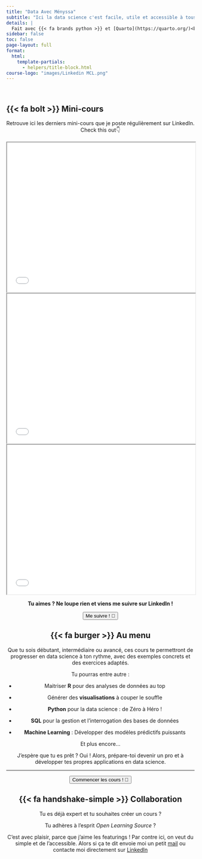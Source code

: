 ```yaml
---
title: "Data Avec Ményssa"
subtitle: "Ici la data science c'est facile, utile et accessible à tous. No Bullshit, juste l'essentiel pour pratiquer et performer !"
details: |
  Fait avec {{< fa brands python >}} et [Quarto](https://quarto.org/)<br> [Voir sur {{< fa brands github >}} GitHub](https://github.com/universdesdonnees/poo_en_python)<br>Par Ményssa Cherifa-Luron, PhD
sidebar: false
toc: false
page-layout: full
format:
  html:
    template-partials:
      - helpers/title-block.html
course-logo: "images/Linkedin MCL.png"
---
```


::: {.home}
:::

<br>

## {{< fa bolt >}} Mini-cours
```{=html}
<div style= "text-align: center">
  Retrouve ici les derniers mini-cours que je poste régulièrement sur LinkedIn. <br> Check this out👇
<div>
<br>
<div class="grid title-block">
  <div class="g-col-12 g-col-sm-4">
    <iframe width="100%" height="400" src="pdf/Carroussel_poo1.pdf"></iframe>
  </div>
  <div class="g-col-12 g-col-sm-4">
    <iframe width="100%" height="400" src="pdf/python_style.pdf"></iframe>
  </div>   
  <div class="g-col-12 g-col-sm-4">
    <iframe width="100%" height="400" src="pdf/storytelling_scr.pdf"></iframe>
  </div>
</div>
<div style= "text-align: center">
  <p><strong>Tu aimes ? Ne loupe rien et viens me suivre sur LinkedIn !</strong><p>
  <a href="https://www.linkedin.com/in/menyssacherifaluron/">
    <button class="button-61"> Me suivre ! 🚀</button>
  </a>
</div>
```   
## {{< fa burger >}} Au menu

Que tu sois débutant, intermédiaire ou avancé, ces cours te permettront de progresser en data science à ton rythme, avec des exemples concrets et des exercices adaptés. 

Tu pourras entre autre :

- Maitriser **R** pour des analyses de données au top

- Générer des **visualisations** à couper le souffle

- **Python** pour la data science : de Zéro à Héro !

- **SQL** pour la gestion et l'interrogation des bases de données

- **Machine Learning** : Développer des modèles prédictifs puissants

Et plus encore...

J'espère que tu es prêt ? Oui ! Alors, prépare-toi devenir un pro et à développer tes propres applications en data science.

-----------------
```{=html}
<div style="text-align: center">
  <a href="cours/index.qmd">
    <button class="button-61"> Commencer les cours ! 🚀</button>
  </a>
</div>
```
## {{< fa handshake-simple >}} Collaboration 

Tu es déjà expert et tu souhaites créer un cours ?

Tu adhères à l'esprit *Open Learning Source* ?

C'est avec plaisir, parce que j'aime les featurings ! Par contre ici, on veut du simple et de l'accessible. Alors si ça te dit envoie moi un petit [mail](cmenyssa@live.fr) ou contacte moi directement sur [LinkedIn](https://www.linkedin.com/in/menyssacherifaluron/)
